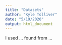 ```yaml
---
title: "Datasets"
author: "Kyle Tolliver"
date: "5/19/2020"
output: html_document
---
```


I used ... found from ...